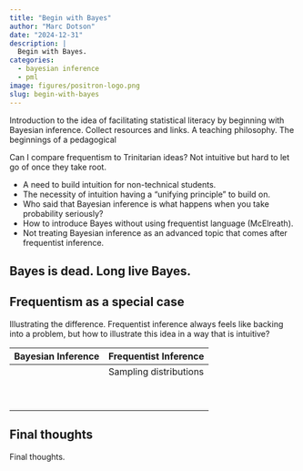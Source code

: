 ```yaml
---
title: "Begin with Bayes"
author: "Marc Dotson"
date: "2024-12-31"
description: |
  Begin with Bayes.
categories:
  - bayesian inference
  - pml
image: figures/positron-logo.png
slug: begin-with-bayes
---
```


Introduction to the idea of facilitating statistical literacy by beginning with Bayesian inference. Collect resources and links. A teaching philosophy. The beginnings of a pedagogical

Can I compare frequentism to Trinitarian ideas? Not intuitive but hard to let go of once they take root.

-   A need to build intuition for non-technical students.
-   The necessity of intuition having a "unifying principle" to build on.
-   Who said that Bayesian inference is what happens when you take probability seriously?
-   How to introduce Bayes without using frequentist language (McElreath).
-   Not treating Bayesian inference as an advanced topic that comes after frequentist inference.

## Bayes is dead. Long live Bayes.

## Frequentism as a special case

Illustrating the difference. Frequentist inference always feels like backing into a problem, but how to illustrate this idea in a way that is intuitive?

| Bayesian Inference | Frequentist Inference  |
|--------------------|------------------------|
|                    | Sampling distributions |
|                    |                        |
|                    |                        |
|                    |                        |
|                    |                        |
|                    |                        |
|                    |                        |
|                    |                        |
|                    |                        |
|                    |                        |

## Final thoughts

Final thoughts.